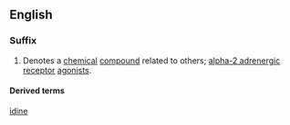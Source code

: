 ==English==

===Suffix===
{{head|en|suffixes}}

# {{label|en|chemistry}} Denotes a [[chemical]] [[compound]] related to others; [[alpha-2 adrenergic receptor]] [[agonists]].

====Derived terms====
{{suffixsee|en}}

[[Category:English suffixes|idine]]